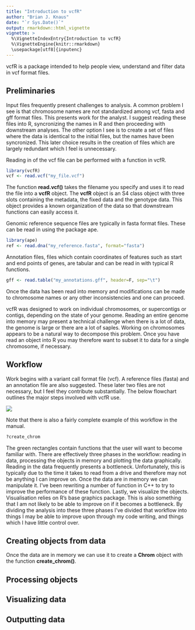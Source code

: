 ```yaml
---
title: "Introduction to vcfR"
author: "Brian J. Knaus"
date: "`r Sys.Date()`"
output: rmarkdown::html_vignette
vignette: >
  %\VignetteIndexEntry{Introduction to vcfR}
  %\VignetteEngine{knitr::rmarkdown}
  \usepackage[utf8]{inputenc}
---
```



vcfR is a package intended to help people view, understand and filter data in vcf format files.


## Preliminaries

Input files frequently present challenges to analysis.
A common problem I see is that chromosome names are not standardized among vcf, fasta and gff format files.
This presents work for the analyst.
I suggest reading these files into R, syncronizing the names in R and then proceeding with downstream analyses.
The other option I see is to create a set of files where the data is identical to the initial files, but the names have been syncronized.
This later choice results in the creation of files which are largely redundant which I feel is unnecessary.


Reading in of the vcf file can be performed with a function in vcfR.


```r
library(vcfR)
vcf <- read.vcf("my_file.vcf")
```


The function **read.vcf()** takes the filename you specify and uses it to read the file into a **vcfR** object.  The **vcfR** object is an S4 class object with three slots containing the metadata, the fixed data and the genotype data.  This object provides a known organization of the data so that downstream functions can easily access it.


Genomic reference sequence files are typically in fasta format files.
These can be read in using the package ape.


```r
library(ape)
ref <- read.dna("my_reference.fasta", format="fasta")
```


Annotation files, files which contain coordinates of features such as start and end points of genes, are tabular and can be read in with typical R functions.


```r
gff <- read.table("my_annotations.gff", header=F, sep="\t")
```


Once the data has been read into memory and modifications can be made to chromosome names or any other inconsistencies and one can proceed.


vcfR was designed to work on individual chromosomes, or supercontigs or contigs, depending on the state of your genome.
Reading an entire genome into memory may present a technical challenge when there is a lot of data, the genome is large or there are a lot of saples.
Working on chromosomes appears to be a natural way to decompose this problem.
Once you have read an object into R you may therefore want to subset it to data for a single chromosome, if necessary.



## Workflow


Work begins with a variant call format file (vcf).
A reference files (fasta) and an annotation file are also suggested.
These later two files are not necessary, but I feel they contribute substantially.
The below flowchart outlines the major steps involved with vcfR use.



![](vcfR_flowchart.png)



Note that there is also a fairly complete example of this workflow in the manual.


```r
?create_chrom
```



The green rectangles contain functions that the user will want to become familiar with.
There are effectively three phases in the workflow: reading in data, processing the objects in memory and plotting the data graphically.
Reading in the data frequently presents a bottleneck.
Unfortunately, this is typically due to the time it takes to read from a drive and therefore may not be anything I can improve on.
Once the data are in memory we can manipulate it.
I've been rewriting a number of function in C++ to try to improve the performance of these function.
Lastly, we visualize the objects. Visualisation relies on R's base graphics package.
This is also something that I am not likely to be able to improve on if it becomes a bottleneck.
By dividing the analysis into these three phases I've divided that workflow into things I may be able to improve upon through my code writing, and things which I have little control over.



## Creating objects from data


Once the data are in memory we can use it to create a **Chrom** object with the function **create_chrom()**.







## Processing objects



## Visualizing data



## Outputting data



